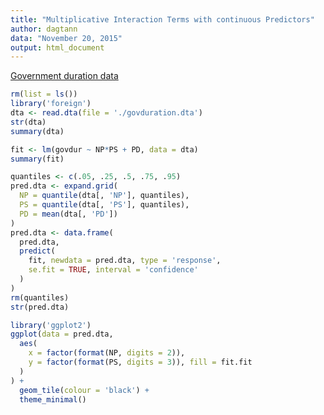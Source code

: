 ```yaml
---
title: "Multiplicative Interaction Terms with continuous Predictors"
author: dagtann
data: "November 20, 2015"
output: html_document
---
```



[Government duration data](http://www.press.umich.edu/resources/govduration.dta)

```r
rm(list = ls())
library('foreign')
dta <- read.dta(file = './govduration.dta')
str(dta)
summary(dta)

fit <- lm(govdur ~ NP*PS + PD, data = dta)
summary(fit)

quantiles <- c(.05, .25, .5, .75, .95)
pred.dta <- expand.grid(
  NP = quantile(dta[, 'NP'], quantiles),
  PS = quantile(dta[, 'PS'], quantiles),
  PD = mean(dta[, 'PD'])
)
pred.dta <- data.frame(
  pred.dta,
  predict(
    fit, newdata = pred.dta, type = 'response',
    se.fit = TRUE, interval = 'confidence'
  )
)
rm(quantiles)
str(pred.dta)

library('ggplot2')
ggplot(data = pred.dta,
  aes(
    x = factor(format(NP, digits = 2)),
    y = factor(format(PS, digits = 3)), fill = fit.fit
  )
) +
  geom_tile(colour = 'black') +
  theme_minimal()
```
